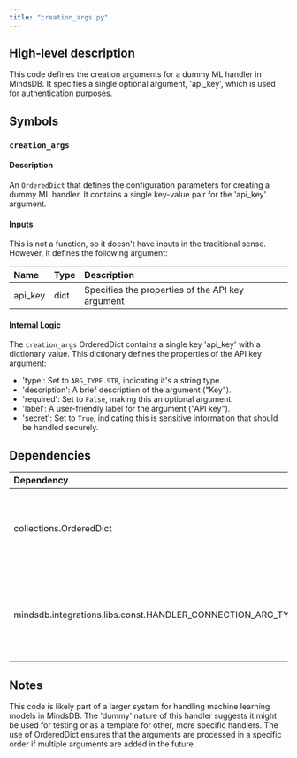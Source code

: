 ```yaml
---
title: "creation_args.py"
---
```


## High-level description
This code defines the creation arguments for a dummy ML handler in MindsDB. It specifies a single optional argument, 'api_key', which is used for authentication purposes.

## Symbols

### `creation_args`
#### Description
An `OrderedDict` that defines the configuration parameters for creating a dummy ML handler. It contains a single key-value pair for the 'api_key' argument.

#### Inputs
This is not a function, so it doesn't have inputs in the traditional sense. However, it defines the following argument:

| Name | Type | Description |
|:-----|:-----|:------------|
| api_key | dict | Specifies the properties of the API key argument |

#### Internal Logic
The `creation_args` OrderedDict contains a single key 'api_key' with a dictionary value. This dictionary defines the properties of the API key argument:
- 'type': Set to `ARG_TYPE.STR`, indicating it's a string type.
- 'description': A brief description of the argument ("Key").
- 'required': Set to `False`, making this an optional argument.
- 'label': A user-friendly label for the argument ("API key").
- 'secret': Set to `True`, indicating this is sensitive information that should be handled securely.

## Dependencies
| Dependency | Purpose |
|:-----------|:--------|
| collections.OrderedDict | Used to create an ordered dictionary for the creation arguments |
| mindsdb.integrations.libs.const.HANDLER_CONNECTION_ARG_TYPE | Imported as ARG_TYPE, used to specify the type of the api_key argument |

## Notes
This code is likely part of a larger system for handling machine learning models in MindsDB. The 'dummy' nature of this handler suggests it might be used for testing or as a template for other, more specific handlers. The use of OrderedDict ensures that the arguments are processed in a specific order if multiple arguments are added in the future.